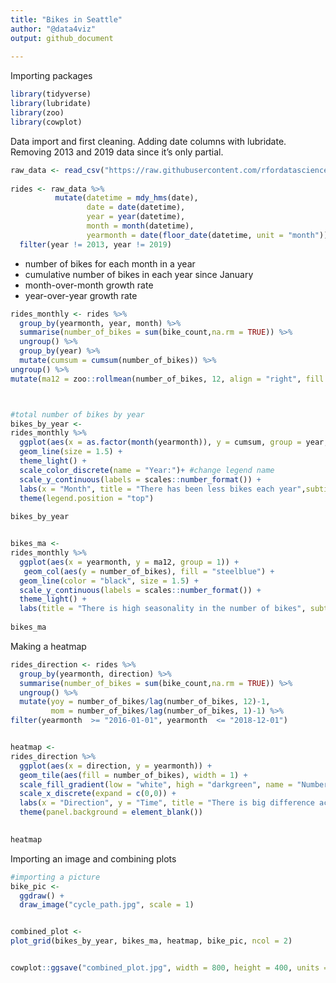 ```yaml
---
title: "Bikes in Seattle"
author: "@data4viz"
output: github_document
      
---
```



Importing packages

```r

library(tidyverse)
library(lubridate)
library(zoo)
library(cowplot)

```

Data import and first cleaning. Adding date columns with lubridate. Removing 2013 and 2019 data since it's only partial.

```r

raw_data <- read_csv("https://raw.githubusercontent.com/rfordatascience/tidytuesday/master/data/2019/2019-04-02/bike_traffic.csv", col_types = "ccfdd")
  
rides <- raw_data %>% 
          mutate(datetime = mdy_hms(date),
                 date = date(datetime),
                 year = year(datetime),
                 month = month(datetime),
                 yearmonth = date(floor_date(datetime, unit = "month"))) %>% 
  filter(year != 2013, year != 2019)

```


- number of bikes for each month in a year
- cumulative number of bikes in each year since January
- month-over-month growth rate
- year-over-year growth rate


```r

rides_monthly <- rides %>%
  group_by(yearmonth, year, month) %>% 
  summarise(number_of_bikes = sum(bike_count,na.rm = TRUE)) %>% 
  ungroup() %>%
  group_by(year) %>% 
  mutate(cumsum = cumsum(number_of_bikes)) %>% 
ungroup() %>% 
mutate(ma12 = zoo::rollmean(number_of_bikes, 12, align = "right", fill = NA)) #moving average of the last 12 periods (months)



#total number of bikes by year
bikes_by_year <- 
rides_monthly %>% 
  ggplot(aes(x = as.factor(month(yearmonth)), y = cumsum, group = year, col = as.factor(year))) +
  geom_line(size = 1.5) +
  theme_light() +
  scale_color_discrete(name = "Year:")+ #change legend name
  scale_y_continuous(labels = scales::number_format()) +
  labs(x = "Month", title = "There has been less bikes each year",subtitle = "Total number of bikes since the beginning of the year", y = " ") +
  theme(legend.position = "top")
  
bikes_by_year


bikes_ma <-
rides_monthly %>% 
  ggplot(aes(x = yearmonth, y = ma12, group = 1)) +
   geom_col(aes(y = number_of_bikes), fill = "steelblue") +
  geom_line(color = "black", size = 1.5) +
  scale_y_continuous(labels = scales::number_format()) +
  theme_light() +
  labs(title = "There is high seasonality in the number of bikes", subtitle = "Total number of bikes and 12-month moving average", x = " ", y = " " )
 
bikes_ma

```

Making a heatmap


```r

rides_direction <- rides %>%
  group_by(yearmonth, direction) %>% 
  summarise(number_of_bikes = sum(bike_count,na.rm = TRUE)) %>% 
  ungroup() %>%
  mutate(yoy = number_of_bikes/lag(number_of_bikes, 12)-1,
         mom = number_of_bikes/lag(number_of_bikes, 1)-1) %>% 
filter(yearmonth  >= "2016-01-01", yearmonth  <= "2018-12-01")


heatmap <-
rides_direction %>% 
  ggplot(aes(x = direction, y = yearmonth)) +
  geom_tile(aes(fill = number_of_bikes), width = 1) +
  scale_fill_gradient(low = "white", high = "darkgreen", name = "Number of bikes") +
  scale_x_discrete(expand = c(0,0)) +
  labs(x = "Direction", y = "Time", title = "There is big difference across the regions",subtitle = "Heatmap" ) +
  theme(panel.background = element_blank())
  

heatmap


```

Importing an image and combining plots


```r

#importing a picture
bike_pic <- 
  ggdraw() + 
  draw_image("cycle_path.jpg", scale = 1)


combined_plot <-
plot_grid(bikes_by_year, bikes_ma, heatmap, bike_pic, ncol = 2)


cowplot::ggsave("combined_plot.jpg", width = 800, height = 400, units = "mm")

```


